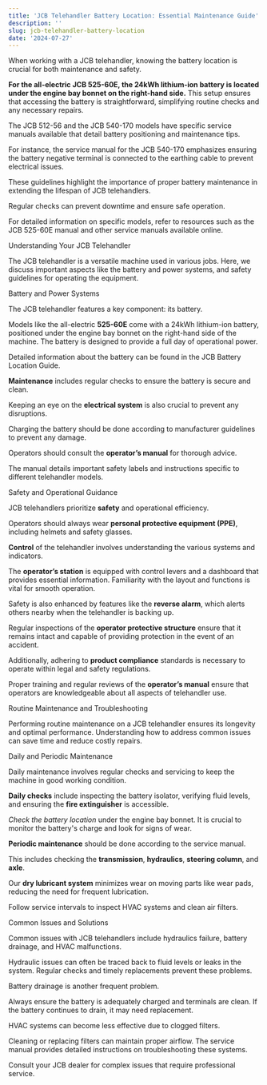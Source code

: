 ```yaml
---
title: 'JCB Telehandler Battery Location: Essential Maintenance Guide'
description: ''
slug: jcb-telehandler-battery-location
date: '2024-07-27'
---
```



When working with a JCB telehandler, knowing the battery location is crucial for both maintenance and safety. 

**For the all-electric JCB 525-60E, the 24kWh lithium-ion battery is located under the engine bay bonnet on the right-hand side.** This setup ensures that accessing the battery is straightforward, simplifying routine checks and any necessary repairs.

The JCB 512-56 and the JCB 540-170 models have specific service manuals available that detail battery positioning and maintenance tips. 

For instance, the service manual for the JCB 540-170 emphasizes ensuring the battery negative terminal is connected to the earthing cable to prevent electrical issues.

These guidelines highlight the importance of proper battery maintenance in extending the lifespan of JCB telehandlers. 

Regular checks can prevent downtime and ensure safe operation. 

For detailed information on specific models, refer to resources such as the JCB 525-60E manual and other service manuals available online.

Understanding Your JCB Telehandler

The JCB telehandler is a versatile machine used in various jobs. Here, we discuss important aspects like the battery and power systems, and safety guidelines for operating the equipment.

Battery and Power Systems

The JCB telehandler features a key component: its battery. 

Models like the all-electric **525-60E** come with a 24kWh lithium-ion battery, positioned under the engine bay bonnet on the right-hand side of the machine. The battery is designed to provide a full day of operational power. 

Detailed information about the battery can be found in the JCB Battery Location Guide.

**Maintenance** includes regular checks to ensure the battery is secure and clean. 

Keeping an eye on the **electrical system** is also crucial to prevent any disruptions. 

Charging the battery should be done according to manufacturer guidelines to prevent any damage.

Operators should consult the **operator’s manual** for thorough advice. 

The manual details important safety labels and instructions specific to different telehandler models.

Safety and Operational Guidance

JCB telehandlers prioritize **safety** and operational efficiency. 

Operators should always wear **personal protective equipment (PPE)**, including helmets and safety glasses.

**Control** of the telehandler involves understanding the various systems and indicators. 

The **operator’s station** is equipped with control levers and a dashboard that provides essential information. Familiarity with the layout and functions is vital for smooth operation.

Safety is also enhanced by features like the **reverse alarm**, which alerts others nearby when the telehandler is backing up. 

Regular inspections of the **operator protective structure** ensure that it remains intact and capable of providing protection in the event of an accident.

Additionally, adhering to **product compliance** standards is necessary to operate within legal and safety regulations. 

Proper training and regular reviews of the **operator’s manual** ensure that operators are knowledgeable about all aspects of telehandler use.

Routine Maintenance and Troubleshooting

Performing routine maintenance on a JCB telehandler ensures its longevity and optimal performance. Understanding how to address common issues can save time and reduce costly repairs.

Daily and Periodic Maintenance

Daily maintenance involves regular checks and servicing to keep the machine in good working condition. 

**Daily checks** include inspecting the battery isolator, verifying fluid levels, and ensuring the **fire extinguisher** is accessible.

*Check the battery location* under the engine bay bonnet. It is crucial to monitor the battery's charge and look for signs of wear.

**Periodic maintenance** should be done according to the service manual. 

This includes checking the **transmission**, **hydraulics**, **steering column**, and **axle**. 

Our **dry lubricant system** minimizes wear on moving parts like wear pads, reducing the need for frequent lubrication. 

Follow service intervals to inspect HVAC systems and clean air filters.

Common Issues and Solutions

Common issues with JCB telehandlers include hydraulics failure, battery drainage, and HVAC malfunctions. 

Hydraulic issues can often be traced back to fluid levels or leaks in the system. Regular checks and timely replacements prevent these problems.

Battery drainage is another frequent problem. 

Always ensure the battery is adequately charged and terminals are clean. If the battery continues to drain, it may need replacement.

HVAC systems can become less effective due to clogged filters. 

Cleaning or replacing filters can maintain proper airflow. The service manual provides detailed instructions on troubleshooting these systems.

Consult your JCB dealer for complex issues that require professional service.

